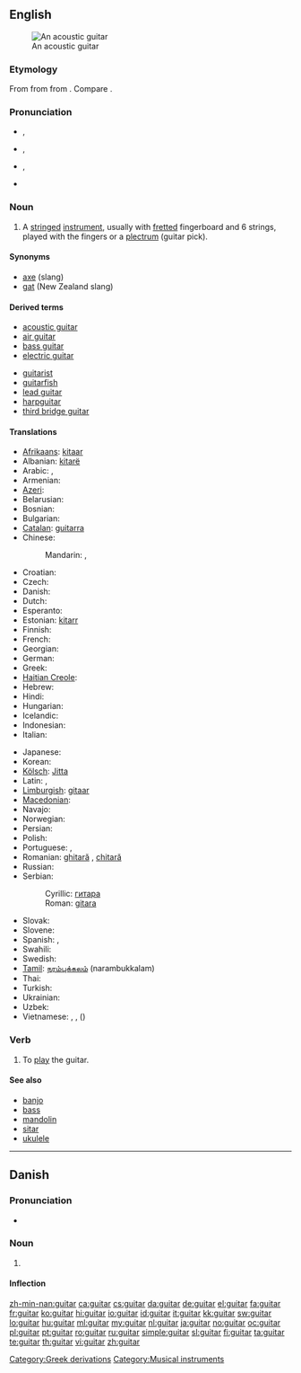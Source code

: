 ==English==
{{wikipedia}}
[[Image:Spanish guitar.jpg|thumb|An acoustic guitar]]

===Etymology===
From {{etyl|es}} {{term|guitarra|lang=es}} from {{etyl|ar}} {{term|قيثارة|sc=Arab|tr=qīθāra}} from {{etyl|grc}} {{term|κιθάρα|sc=Grek}}. Compare {{term|cither}}.

===Pronunciation===
* {{a|UK}} {{IPA|/ɡɪˈtɑː(ɹ)/}}, {{SAMPA|/gI"tA:(r\)/}}
*: {{audio|en-uk-guitar.ogg|Audio (UK)}}
*: {{rhymes|ɑː(r)}}
* {{a|US|GenAm}} {{IPA|/ɡɪˈtɑɹ/}}, {{SAMPA|/gI"tAr\/}}
*: {{audio|en-us-guitar.ogg|Audio (US)}}
*: {{rhymes|ɑː(r)}}
* {{a|US|Southern}} {{IPA|/ˈɡɪ.tɑɹ/}}, {{SAMPA|/"gI.tAr\/}}
* {{hyphenation|gui|tar}}

===Noun===
{{en-noun}}

# A [[string]]ed [[instrument]], usually with [[fretted]] fingerboard and 6 strings, played with the fingers or a [[plectrum]] (guitar pick).

====Synonyms====
* [[axe]] (slang)
* [[gat]] (New Zealand slang)

====Derived terms====
{{top2}}
* [[acoustic guitar]]
* [[air guitar]]
* [[bass guitar]]
* [[electric guitar]]
{{mid2}}
* [[guitarist]]
* [[guitarfish]]
* [[lead guitar]]
* [[harpguitar]]
* [[third bridge guitar]]
{{bottom}}

====Translations====
{{trans-top|instrument}}
* [[Afrikaans]]: [[kitaar]]
* Albanian: [[kitarë]] {{f}}
* Arabic: {{t|ar|قيثارة|f|tr=qithaara}},  {{t|ar|جيتار|m|tr=gitaar}}
* Armenian: {{t-|hy|կիթառ|tr=kit'aṙ}}
* [[Azeri]]: {{t+|az|gitara|xs=Azeri}}
* Belarusian: {{t-|be|гітара|f|tr=hitára|xs=Belarusian}}
* Bosnian: {{t-|bs|gitara|f}}
* Bulgarian: {{t|bg|китара|f|tr=kitára}}
* [[Catalan]]: [[guitarra]] {{f}}
* Chinese:
*: Mandarin: {{t-|cmn|吉他|tr=jítā|sc=Hani}},  {{t|cmn|六弦琴|tr=liùxiánqín|sc=Hani}}
* Croatian: {{t+|hr|gitara|f}}
* Czech: {{t+|cs|kytara|f}}
* Danish: {{t+|da|guitar|c}}
* Dutch: {{t+|nl|gitaar|f}}
* Esperanto: {{t-|eo|gitaro|xs=Esperanto}}
* Estonian: [[kitarr]]
* Finnish: {{t+|fi|kitara}}
* French: {{t+|fr|guitare|f}}
* Georgian: {{t|ka|გიტარა|sc=Geor|xs=Georgian}}
* German: {{t+|de|Gitarre|f}}
* Greek: {{t+|el|κιθάρα|f|tr=kithára}}
* [[Haitian Creole]]: {{tø|ht|gita}}
* Hebrew: {{t+|he|גיטרה|f|alt=גִּיטָרָה|tr=gitara}}
* Hindi: {{t|hi|गिटार|xs=Hindi}}
* Hungarian: {{t+|hu|gitár}}
* Icelandic: {{t+|is|gítar|m}}
* Indonesian: {{t-|id|gitar|xs=Indonesian}}
* Italian: {{t+|it|chitarra|f}}
{{trans-mid}}
* Japanese: {{t+|ja|ギター|tr=gitā}}
* Korean: {{t+|ko|기타|tr=gita|sc=Hang}}
* [[Kölsch]]: [[Jitta]] {{f}}
* Latin: {{t-|la|fides|f}},  {{t-|la|cithara}}
* [[Limburgish]]: [[gitaar]]
* [[Macedonian]]: {{t-|mk|гитара|f|tr=gitára}}
* Navajo: {{tø|nv|agaanstsiin}}
* Norwegian: {{t+|no|gitar}}
* Persian: {{t+|fa|گیتار|tr=gitâr|xs=Persian}}
* Polish: {{t+|pl|gitara|f}}
* Portuguese: {{t+|pt|guitarra|f}}, {{t+|pt|violão|m}}
* Romanian: [[ghitară]] {{f}}, [[chitară]] {{f}}
* Russian: {{t+|ru|гитара|f|tr=gitára}}
* Serbian:
*: Cyrillic: [[гитара]] {{f}}
*: Roman: [[gitara]] {{f}}
* Slovak: {{t-|sk|gitara|f}}
* Slovene: {{t+|sl|kitara|f}}
* Spanish: {{t+|es|guitarra|f}}, {{t-|es|jarana|f}} {{qualifier|small}}
* Swahili: {{t+|sw|gitaa|xs=Swahili}}
* Swedish: {{t+|sv|gitarr|c}}
* [[Tamil]]: [[நரம்புக்கலம்]] (narambukkalam)
* Thai: {{t-|th|พิณ|tr=pin}}
* Turkish: {{t+|tr|gitar}}
* Ukrainian: {{t+|uk|гітара|f|tr=hitára|xs=Ukrainian}}
* Uzbek: {{t-|uz|gitara|xs=Uzbek}}
* Vietnamese: {{t-|vi|đàn ghi-ta|xs=Vietnamese}}, {{t+|vi|ghi-ta|xs=Vietnamese}}, {{t-|vi|lục huyền cầm|xs=Vietnamese}} ({{t-|vi|六絃琴|sc=Hani|xs=Vietnamese}})
{{trans-bottom}}

===Verb===
{{en-verb}}

# {{rare}} To [[play]] the guitar.

====See also====
* [[banjo]]
* [[bass]]
* [[mandolin]]
* [[sitar]]
* [[ukulele]]

[[Category:Greek derivations]]
[[Category:Musical instruments]]

----

==Danish==
{{wikipedia|lang=da}}

===Pronunciation===
* {{IPA|/ɡitar/|[ˈɡ̊itˢɑːˀ]|lang=da}}

===Noun===
{{da-noun|en|er}}

# {{l|en|guitar}}

====Inflection====
{{da-noun-infl|en|er}}

[[zh-min-nan:guitar]]
[[ca:guitar]]
[[cs:guitar]]
[[da:guitar]]
[[de:guitar]]
[[el:guitar]]
[[fa:guitar]]
[[fr:guitar]]
[[ko:guitar]]
[[hi:guitar]]
[[io:guitar]]
[[id:guitar]]
[[it:guitar]]
[[kk:guitar]]
[[sw:guitar]]
[[lo:guitar]]
[[hu:guitar]]
[[ml:guitar]]
[[my:guitar]]
[[nl:guitar]]
[[ja:guitar]]
[[no:guitar]]
[[oc:guitar]]
[[pl:guitar]]
[[pt:guitar]]
[[ro:guitar]]
[[ru:guitar]]
[[simple:guitar]]
[[sl:guitar]]
[[fi:guitar]]
[[ta:guitar]]
[[te:guitar]]
[[th:guitar]]
[[vi:guitar]]
[[zh:guitar]]